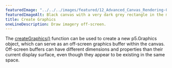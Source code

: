 ---
featuredImage: "../../../images/featured/12_Advanced_Canvas_Rendering-00_Create_Graphics-thumbnail.png"
featuredImageAlt: Black canvas with a very dark grey rectangle in the middle. A white circle is at the edge of the rectangle.
title: Create Graphics
oneLineDescription: Draw imagery off-screen.
---

The
<a href="/reference/p5/createGraphics/" target="_blank">createGraphics()</a>
function can be used to create a new p5.Graphics object, which can serve as
an off-screen graphics buffer within the canvas. Off-screen buffers can have
different dimensions and properties than their current display surface, even
though they appear to be existing in the same space.
